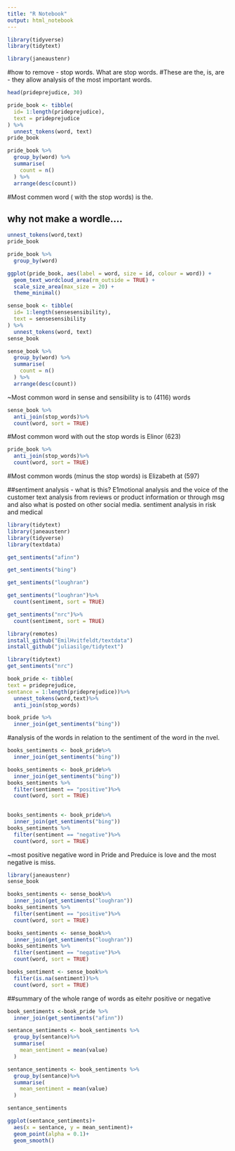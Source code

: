 ```yaml
---
title: "R Notebook"
output: html_notebook
---
```



```r
library(tidyverse)
library(tidytext)
```





```r
library(janeaustenr)
```
#how to remove - stop words.   What are stop words.
#These are the, is, are - they allow analysis of the most important words.




```r
head(prideprejudice, 30)
```

```r
pride_book <- tibble(
  id= 1:length(prideprejudice),
  text = prideprejudice
) %>%
  unnest_tokens(word, text)
pride_book
```



```r
pride_book %>%
  group_by(word) %>%
  summarise(
    count = n()
  ) %>%
  arrange(desc(count))
```

#Most commen word ( with the stop words) is the.

## why not make a wordle....

```r
unnest_tokens(word,text)
pride_book
```


```r
pride_book %>%
  group_by(word)
```
```r
ggplot(pride_book, aes(label = word, size = id, colour = word)) +
  geom_text_wordcloud_area(rm_outside = TRUE) +
  scale_size_area(max_size = 20) +
  theme_minimal()
```





```r
sense_book <- tibble(
  id= 1:length(sensesensibility),
  text = sensesensibility
) %>%
  unnest_tokens(word, text)
sense_book
```



```r
sense_book %>%
  group_by(word) %>%
  summarise(
    count = n()
  ) %>%
  arrange(desc(count))
```

~Most common word in sense and sensibility is to (4116) words


```r
sense_book %>%
  anti_join(stop_words)%>%
  count(word, sort = TRUE)
```


#Most common word with out the stop words is Elinor (623)



```r
pride_book %>%
  anti_join(stop_words)%>%
  count(word, sort = TRUE)
```

#Most common words (minus the stop words) is Elizabeth at (597)



##sentiment analysis - what is this?
E1motional analysis and the voice of the customer text analysis from reviews or product information or through msg and also what is posted on other social media.
sentiment analysis in risk and medical

```r
library(tidytext)
library(janeaustenr)
library(tidyverse)
library(textdata)
```
```r
get_sentiments("afinn")
```

```r
get_sentiments("bing")
```

```r
get_sentiments("loughran")
```


```r
get_sentiments("loughran")%>%
  count(sentiment, sort = TRUE)
```


```r
get_sentiments("nrc")%>%
  count(sentiment, sort = TRUE)
```

```r
library(remotes)
install_github("EmilHvitfeldt/textdata")
install_github("juliasilge/tidytext")
```

```r
library(tidytext)
get_sentiments("nrc")
```



```r
book_pride <- tibble(
text = prideprejudice,
sentance = 1:length(prideprejudice))%>%
  unnest_tokens(word,text)%>%
  anti_join(stop_words)
```
```r
book_pride %>%
  inner_join(get_sentiments("bing"))
```

#analysis of the words in relation to the sentiment of the word in the nvel.


```r
books_sentiments <- book_pride%>%
  inner_join(get_sentiments("bing"))
```

```r
books_sentiments <- book_pride%>%
  inner_join(get_sentiments("bing"))
books_sentiments %>%
  filter(sentiment == "positive")%>%
  count(word, sort = TRUE)
  
```

```r
books_sentiments <- book_pride%>%
  inner_join(get_sentiments("bing"))
books_sentiments %>%
  filter(sentiment == "negative")%>%
  count(word, sort = TRUE)
```

~most positive negative word in Pride and Preduice is love and the most negative is miss.



```r
library(janeaustenr) 
sense_book
```



```r
books_sentiments <- sense_book%>%
  inner_join(get_sentiments("loughran"))
books_sentiments %>%
  filter(sentiment == "positive")%>%
  count(word, sort = TRUE)
```

```r
books_sentiments <- sense_book%>%
  inner_join(get_sentiments("loughran"))
books_sentiments %>%
  filter(sentiment == "negative")%>%
  count(word, sort = TRUE)
```

```r
books_sentiment <- sense_book%>%
  filter(is.na(sentiment))%>%
  count(word, sort = TRUE)
```





##summary of the whole range of words as eitehr positive or negative

```r
book_sentiments <-book_pride %>%
  inner_join(get_sentiments("afinn"))
```

```r
sentance_sentiments <- book_sentiments %>%
  group_by(sentance)%>%
  summarise(
    mean_sentiment = mean(value)
  )
```



```r
sentance_sentiments <- book_sentiments %>%
  group_by(sentance)%>%
  summarise(
    mean_sentiment = mean(value)
  )

sentance_sentiments
```

```r
ggplot(sentance_sentiments)+
  aes(x = sentance, y = mean_sentiment)+
  geom_point(alpha = 0.1)+
  geom_smooth()
```






